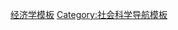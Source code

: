 {{template category
|type = navbox
|topic=[[經濟學|經濟學]]
|help =
}}

[[Category:经济学模板|]]
[[Category:社会科学导航模板|Category:社会科学导航模板]]